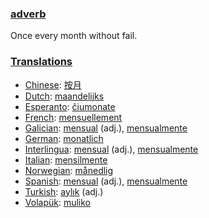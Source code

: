 ===[[adverb]]===
Once every month without fail.

===[[Translation]]s===
*[[Chinese]]: [[按月]]
*[[Dutch]]: [[maandelijks]]
*[[Esperanto]]: [[ĉiumonate]]
*[[French]]: [[mensuellement]]
*[[Galician]]: [[mensual]] (adj.), [[mensualmente]]
*[[German]]: [[monatlich]]
*[[Interlingua]]: [[mensual]] (adj.), [[mensualmente]]
*[[Italian]]: [[mensilmente]]
*[[Norwegian]]: [[månedlig]]
*[[Spanish]]: [[mensual]] (adj.), [[mensualmente]]
*[[Turkish]]: [[aylık]] (adj.)
*[[Volapük]]: [[muliko]]